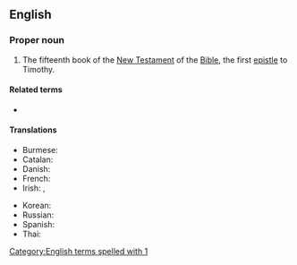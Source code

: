 ==English==

===Proper noun===
{{en-proper noun}}

{{book of the Bible|Timothy}}
# {{lb|en|biblical}} The fifteenth book of the [[New Testament]] of the [[Bible]], the first [[epistle]] to Timothy.
#: {{syn|en|1 Tim.|q1=abbreviation}}

====Related terms====
* {{l|en|2 Timothy}}

====Translations====
{{trans-top|book of the New Testament}}
* Burmese: {{t|my|တိမောသေ​ဩဝါဒစာ​ပဋ္ဌမစောင်}}
* Catalan: {{t|ca|1 Timoteu}}
* Danish: {{t|da|Første Timotheusbrev|n}}
* French: {{t|fr|1 Timothée}}
* Irish: {{t|ga|Céad Litir Naomh Pól chuig Tiomóid|f}}, {{t|ga|1 Tiomóid|m}}
{{trans-mid}}
* Korean: {{t|ko|디모데전서|tr=dimodae jeonseo}} {{qualifier|Protestant}}
* Russian: {{t|ru|Пе́рвое посла́ние к Тимофе́ю|n}}
* Spanish: {{t|es|1 Timoteo|m}}
* Thai: {{t|th|๑ ทิโมธี}}
{{trans-bottom}}

[[Category:English terms spelled with 1]]